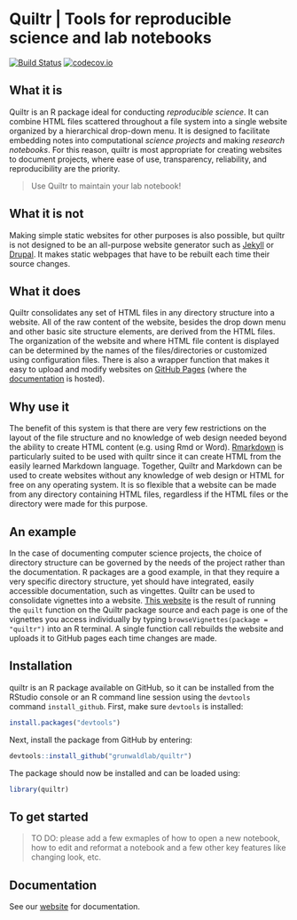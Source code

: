 # Quiltr | Tools for reproducible science and lab notebooks

[![Build Status](https://travis-ci.org/grunwaldlab/quiltr.png?branch=master)](https://travis-ci.org/grunwaldlab/quiltr?branch=master)
[![codecov.io](https://codecov.io/github/grunwaldlab/quiltr/coverage.svg?branch=master)](https://codecov.io/github/grunwaldlab/quiltr?branch=master)

## What it is

Quiltr is an R package ideal for conducting *reproducible science*. It can combine HTML files scattered throughout a file system into a single website organized by a hierarchical drop-down menu.
It is designed to facilitate embedding notes into computational *science projects* and making *research notebooks*.
For this reason, quiltr is most appropriate for creating websites to document projects, where ease of use, transparency,  reliability, and reproducibility are the priority.

> Use Quiltr to maintain your lab notebook!


## What it is not

Making simple static websites for other purposes is also possible, but quiltr is not designed to be an all-purpose website generator such as [Jekyll](http://jekyllrb.com/) or [Drupal](https://www.drupal.org/).
It makes static webpages that have to be rebuilt each time their source changes.


## What it does

Quiltr consolidates any set of HTML files in any directory structure into a website.
All of the raw content of the website, besides the drop down menu and other basic site structure elements, are derived from the HTML files.
The organization of the website and where HTML file content is displayed can be determined by the names of the files/directories or customized using configuration files.
There is also a wrapper function that makes it easy to upload and modify websites on [GitHub Pages](https://pages.github.com/) (where the [documentation](http://grunwaldlab.github.io/quiltr) is hosted).


## Why use it

The benefit of this system is that there are very few restrictions on the layout of the file structure and no knowledge of web design needed beyond the ability to create HTML content (e.g. using Rmd or Word).
[Rmarkdown](http://rmarkdown.rstudio.com/) is particularly suited to be used with quiltr since it can create HTML from the easily learned Markdown language.
Together, Quiltr and Markdown can be used to create websites without any knowledge of web design or HTML for free on any operating system.
It is so flexible that a website can be made from any directory containing HTML files, regardless if the HTML files or the directory were made for this purpose.


## An example

In the case of documenting computer science projects, the choice of directory structure can be governed by the needs of the project rather than the documentation.
R packages are a good example, in that they require a very specific directory structure, yet should have integrated, easily accessible documentation, such as vingettes. 
Quiltr can be used to consolidate vignettes into a website. 
[This website](http://grunwaldlab.github.io/quiltr) is the result of running the `quilt` function on the Quiltr package source and each page is one of the vignettes you access individually by typing `browseVignettes(package = "quiltr")` into an R terminal. 
A single function call rebuilds the website and uploads it to GitHub pages each time changes are made. 


## Installation

quiltr is an R package available on GitHub, so it can be installed from the RStudio console or an R command line session using the `devtools` command `install_github`.
First, make sure `devtools` is installed:

```r
install.packages("devtools")
```

Next, install the package from GitHub by entering:

```r
devtools::install_github("grunwaldlab/quiltr")
```

The package should now be installed and can be loaded using:

```r
library(quiltr)
```

## To get started

> TO DO: please add a few exmaples of how to open a new notebook, how to edit and reformat a notebook and a few other key features like changing look, etc.

## Documentation

See our [website](http://grunwaldlab.github.io/quiltr) for documentation.
